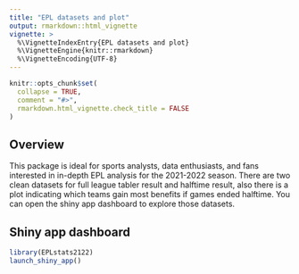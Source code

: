 ```yaml
---
title: "EPL datasets and plot"
output: rmarkdown::html_vignette
vignette: >
  %\VignetteIndexEntry{EPL datasets and plot}
  %\VignetteEngine{knitr::rmarkdown}
  %\VignetteEncoding{UTF-8}
---
```


```r
knitr::opts_chunk$set(
  collapse = TRUE,
  comment = "#>",
  rmarkdown.html_vignette.check_title = FALSE
)
```

## Overview

This package is ideal for sports analysts, data enthusiasts, and fans interested in in-depth EPL analysis for the 2021-2022 season. There are two clean datasets for full league tabler result and halftime result, also there is a plot indicating which teams gain most benefits if games ended halftime. You can open the shiny app dashboard to explore those datasets.

## Shiny app dashboard

```r
library(EPLstats2122)
launch_shiny_app()
```
